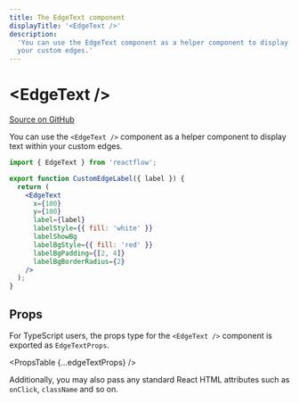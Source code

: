 ```yaml
---
title: The EdgeText component
displayTitle: '<EdgeText />'
description:
  'You can use the EdgeText component as a helper component to display text within
  your custom edges.'
---
```



# &lt;EdgeText />

[Source on GitHub](https://github.com/xyflow/xyflow/blob/v11/packages/core/src/components/Edges/EdgeText.tsx/#L7)

You can use the `<EdgeText />` component as a helper component to display text
within your custom edges.

```jsx
import { EdgeText } from 'reactflow';

export function CustomEdgeLabel({ label }) {
  return (
    <EdgeText
      x={100}
      y={100}
      label={label}
      labelStyle={{ fill: 'white' }}
      labelShowBg
      labelBgStyle={{ fill: 'red' }}
      labelBgPadding={[2, 4]}
      labelBgBorderRadius={2}
    />
  );
}
```

## Props

For TypeScript users, the props type for the `<EdgeText />` component is exported
as `EdgeTextProps`.

<PropsTable {...edgeTextProps} />

Additionally, you may also pass any standard React HTML attributes such as `onClick`,
`className` and so on.
